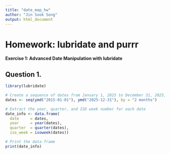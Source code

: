 ```yaml
---
title: "date_map_hw"
author: "Jin Sook Song"
output: html_document
---
```


# Homework: lubridate and purrr

**Exercise 1: Advanced Date Manipulation with lubridate**

## Question 1.

```r
library(lubridate)

# Create a sequence of dates from January 1, 2015 to December 31, 2025, spaced by every two months
dates <- seq(ymd("2015-01-01"), ymd("2025-12-31"), by = "2 months")

# Extract the year, quarter, and ISO week number for each date
date_info <- data.frame(
  date     = dates,
  year     = year(dates),
  quarter  = quarter(dates),
  iso_week = isoweek(dates))

# Print the data frame
print(date_info)
```
